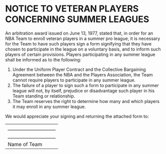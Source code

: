 # NOTICE TO VETERAN PLAYERS CONCERNING SUMMER LEAGUES

An arbitration award issued on June 13, 1977, stated that, in order for an NBA Team to enroll veteran players in a summer pro league, it is necessary for the Team to have such players sign a form signifying that they have chosen to participate in the league on a voluntary basis, and to inform such players of certain provisions. Players participating in any summer league shall be informed as to the following:

1. Under the Uniform Player Contract and the Collective Bargaining Agreement between the NBA and the Players Association, the Team cannot require players to participate in any summer league.
2. The failure of a player to sign such a form to participate in any summer league will not, by itself, prejudice or disadvantage such player in his Team standing or relationship.
3. The Team reserves the right to determine how many and which players it may enroll in any summer league.

We would appreciate your signing and returning the attached form to:

|                          |
| :---------------------   |
| _____________________    |
| _____________________    |
| Name of Team             |